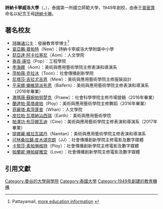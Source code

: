 {{Expand language| en |page1 = Srinakharinwirot University }}
{{expand|time=2017-09-04T16:02:05+00:00}}
{{Infobox University
|name=詩納卡寧威洛大學
|native_name=มหาวิทยาลัยศรีนครินทรวิโรฒ
|image= 
|nickname=SWU（[[英文|英文]]）<br>詩大（[[中文|中文]]）
|motto= การศึกษาคือความเจริญงอกงาม（[[泰語|泰語]]）<br>Education is Growth（[[英語|英語]]）
|zhmotto  = 教育即成長
|established= 1949年6月29日
|type=[[公立大学|公立]]
|staff=
|president=Somchai Santiwattanakul
|students=25,000
|colors={{color box|Grey}}{{color box|Red}} [[灰色|灰色]]及[[红色|红色]] 
|mascot=
|city=[[曼谷|曼谷]]
|country=[[泰国|泰国]]
|campus=
|affiliations={{tsl|en|Association of Southeast Asian Institutions of Higher Learning|ASAIHL}}
|website=[https://www.swu.ac.th/ 官方網站]
}}

'''詩納卡寧威洛大學'''（{{lang-th|มหาวิทยาลัยศรีนครินทรวิโรฒ}}，{{lang-en|Srinakharinwirot University}}），泰國第一所國立師範大學，1949年創校，由泰王[[普密蓬·阿杜德|普密蓬]]命名以紀念王母[[詩納卡琳|詩納卡琳]]。

==著名校友==
{{more|Category:詩納卡寧威洛大學校友}}
{{Div col|colwidth=20em}}
*[[詩琳通公主|詩琳通公主]]：發展教育學博士<ref name="EEF">Pattayamail, [http://www.pattayamail.com/localnews/a-most-happy-birthday-to-her-royal-highness-princess-maha-chakri-sirindhorn-36213 more education information] {{Wayback|url=http://www.pattayamail.com/localnews/a-most-happy-birthday-to-her-royal-highness-princess-maha-chakri-sirindhorn-36213 |date=20160127121549 }}</ref>
*[[查亞鵬·普帕特|查亞鵬·普帕特]]（New）：詩納卡寧威洛大學附屬中小學
*[[琵亞達·阿卡拉塞尼|琵亞達·阿卡拉塞尼]]（Aom）：人文學院
*[[泰貢·康恰|泰貢·康恰]]（Pop）：工程學院
*[[李海娜|李海娜]]（Aom）：美術與應用藝術學院主修表演和導演系
*[[萍帕薇·克拉冰|萍帕薇·克拉冰]]（Toon）：社會傳播創新學院
*[[尼塔莎·吉拉尤吉恩|尼塔莎·吉拉尤吉恩]]（Mew）：美術與應用藝術學院主修服裝設計
*[[平采娜·樂維瑟派布恩|平采娜·樂維瑟派布恩]]（Baifern）：美術與應用藝術學院主修表演和導演系（2016年畢業）
*[[澈瑪薇·蘇婉帕努楚克|澈瑪薇·蘇婉帕努楚克]]（Praew）：社會科學學院主修市場營銷（2016年畢業）
*[[蘭達帕·蒙塔盧帕|蘭達帕·蒙塔盧帕]]（Ploy）：美術與應用藝術學院主修舞蹈（2016年畢業）
*[[菲麗塔·素萍蓬普|菲麗塔·素萍蓬普]]（Whan）：人文學院
*[[皮拉帕·瓦塔納汕西瑞|皮拉帕·瓦塔納汕西瑞]]（Earth）：美術與應用藝術學院
*[[帕澤功·布莎娜瓦迪|帕澤功·布莎娜瓦迪]]（Cine）：美術與應用藝術學院主修表演和導演系（2017年畢業）
*[[提娜麗·維拉瓦諾丹|提娜麗·維拉瓦諾丹]]（Namtan）：美術與應用藝術學院主修表演和導演系
*[[可林桑拉鋪·皮木頌克朗|可林桑拉鋪·皮木頌克朗]]（JJ）：社會傳播創新學院主修電影及數字媒體
*[[卡黎莎·素帕琳格特|卡黎莎·素帕琳格特]]（Ploy）：社會傳播創新學院主修電影及數字媒體
*[[帕蘭妮·琳帕緹雅空|帕蘭妮·琳帕緹雅空]]（Love）：社會傳播創新學院主修電影及數字媒體

==引用文獻==
{{REFLIST}}

[[Category:曼谷的大學與學院|Category:曼谷的大學與學院]]
[[Category:泰國大學|Category:泰國大學]]
[[Category:1949年創建的教育機構|Category:1949年創建的教育機構]]